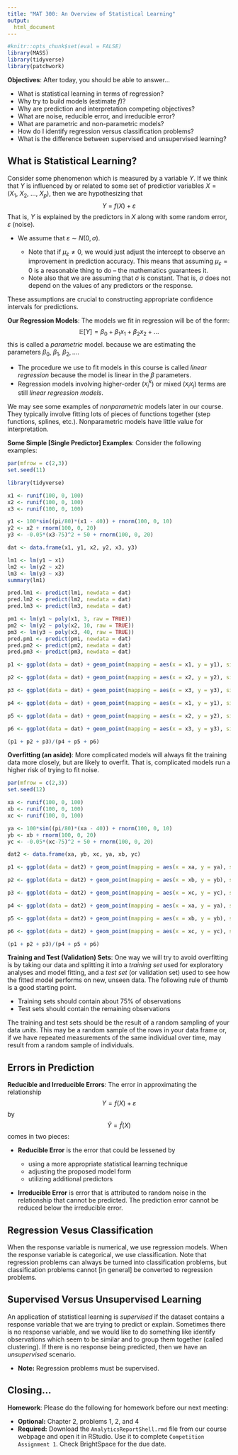 ```yaml
---
title: "MAT 300: An Overview of Statistical Learning"
output:
  html_document
---
```


```r
#knitr::opts_chunk$set(eval = FALSE)
library(MASS)
library(tidyverse)
library(patchwork)
```

**Objectives**: After today, you should be able to answer...
  
  + What is statistical learning in terms of regression?
  + Why try to build models (estimate $f$)?
  + Why are prediction and interpretation competing objectives?
  + What are noise, reducible error, and irreducible error?
  + What are parametric and non-parametric models?
  + How do I identify regression versus classification problems?
  + What is the difference between supervised and unsupervised learning?

## What is Statistical Learning?

Consider some phenomenon which is measured by a variable $Y$. If we think that $Y$ is influenced by or related to some set of predictior variables $X = \left(X_1,~X_2,~...,~X_p\right)$, then we are hypothesizing that
$$\displaystyle{Y~=~f\left(X\right) + \varepsilon}$$
That is, $Y$ is explained by the predictors in $X$ along with some random error, $\varepsilon$ (noise).

  + We assume that $\varepsilon~\sim~N\left(0,\sigma\right)$.
    
    + Note that if $\mu_{\varepsilon}\neq 0$, we would just adjust the intercept to observe an improvement in prediction accuracy. This means that assuming $\mu_{\varepsilon} = 0$ is a reasonable thing to do -- the mathematics guarantees it.
    + Note also that we are assuming that $\sigma$ is constant. That is, $\sigma$ does not depend on the values of any predictors or the response.

These assumptions are crucial to constructing appropriate confidence intervals for predictions.

**Our Regression Models**: The models we fit in regression will be of the form:
$$\mathbb{E}\left[Y\right] = \beta_0 + \beta_1 x_1 + \beta_2 x_2 + ...$$
this is called a *parametric* model. because we are estimating the parameters $\beta_0,~\beta_1,~\beta_2,...$. 

  + The procedure we use to fit models in this course is called *linear regression* because the model is linear in the $\beta$ parameters. 
  + Regression models involving higher-order ($x_i^k$) or mixed ($x_ix_j$) terms are still *linear regression models*.

We may see some examples of *nonparametric* models later in our course. They typically involve fitting lots of pieces of functions together (step functions, splines, etc.). Nonparametric models have little value for interpretation.

**Some Simple [Single Predictor] Examples**: Consider the following examples:

```r
par(mfrow = c(2,3))
set.seed(11)

library(tidyverse)

x1 <- runif(100, 0, 100)
x2 <- runif(100, 0, 100)
x3 <- runif(100, 0, 100)

y1 <- 100*sin((pi/80)*(x1 - 40)) + rnorm(100, 0, 10)
y2 <- x2 + rnorm(100, 0, 20)
y3 <- -0.05*(x3-75)^2 + 50 + rnorm(100, 0, 20)

dat <- data.frame(x1, y1, x2, y2, x3, y3)

lm1 <- lm(y1 ~ x1)
lm2 <- lm(y2 ~ x2)
lm3 <- lm(y3 ~ x3)
summary(lm1)

pred.lm1 <- predict(lm1, newdata = dat)
pred.lm2 <- predict(lm2, newdata = dat)
pred.lm3 <- predict(lm3, newdata = dat)

pm1 <- lm(y1 ~ poly(x1, 3, raw = TRUE))
pm2 <- lm(y2 ~ poly(x2, 10, raw = TRUE))
pm3 <- lm(y3 ~ poly(x3, 40, raw = TRUE))
pred.pm1 <- predict(pm1, newdata = dat)
pred.pm2 <- predict(pm2, newdata = dat)
pred.pm3 <- predict(pm3, newdata = dat)

p1 <- ggplot(data = dat) + geom_point(mapping = aes(x = x1, y = y1), size = 2) + geom_line(mapping = aes(x = x1, y = pred.lm1), color = "purple", alpha = 0.6, lwd = 2)

p2 <- ggplot(data = dat) + geom_point(mapping = aes(x = x2, y = y2), size = 2) + geom_line(mapping = aes(x = x2, y = pred.lm2), color = "purple", alpha = 0.6, lwd = 2)

p3 <- ggplot(data = dat) + geom_point(mapping = aes(x = x3, y = y3), size = 2) + geom_line(mapping = aes(x = x3, y = pred.lm3), color = "purple", alpha = 0.6, lwd = 2)

p4 <- ggplot(data = dat) + geom_point(mapping = aes(x = x1, y = y1), size = 2) + geom_line(mapping = aes(x = x1, y = pred.pm1), color = "orange", alpha = 0.6, size = 2)

p5 <- ggplot(data = dat) + geom_point(mapping = aes(x = x2, y = y2), size = 2) + geom_line(mapping = aes(x = x2, y = pred.pm2), color = "orange", alpha = 0.6, size = 2)

p6 <- ggplot(data = dat) + geom_point(mapping = aes(x = x3, y = y3), size = 2) + geom_line(mapping = aes(x = x3, y = pred.pm3), color = "orange", alpha = 0.6, size = 2)

(p1 + p2 + p3)/(p4 + p5 + p6)
```

**Overfitting (an aside)**: More complicated models will always fit the training data more closely, but are likely to overfit. That is, complicated models run a higher risk of trying to fit noise.

```r

par(mfrow = c(2,3))
set.seed(12)

xa <- runif(100, 0, 100)
xb <- runif(100, 0, 100)
xc <- runif(100, 0, 100)

ya <- 100*sin((pi/80)*(xa - 40)) + rnorm(100, 0, 10)
yb <- xb + rnorm(100, 0, 20)
yc <- -0.05*(xc-75)^2 + 50 + rnorm(100, 0, 20)

dat2 <- data.frame(xa, yb, xc, ya, xb, yc)

p1 <- ggplot(data = dat2) + geom_point(mapping = aes(x = xa, y = ya), size = 2) + geom_line(mapping = aes(x = x1, y = pred.lm1), color = "purple", alpha = 0.6, lwd = 2)

p2 <- ggplot(data = dat2) + geom_point(mapping = aes(x = xb, y = yb), size = 2) + geom_line(mapping = aes(x = x2, y = pred.lm2), color = "purple", alpha = 0.6, lwd = 2)

p3 <- ggplot(data = dat2) + geom_point(mapping = aes(x = xc, y = yc), size = 2) + geom_line(mapping = aes(x = x3, y = pred.lm3), color = "purple", alpha = 0.6, lwd = 2)

p4 <- ggplot(data = dat2) + geom_point(mapping = aes(x = xa, y = ya), size = 2) + geom_line(mapping = aes(x = x1, y = pred.pm1), color = "orange", alpha = 0.6, size = 2)

p5 <- ggplot(data = dat2) + geom_point(mapping = aes(x = xb, y = yb), size = 2) + geom_line(mapping = aes(x = x2, y = pred.pm2), color = "orange", alpha = 0.6, size = 2)

p6 <- ggplot(data = dat2) + geom_point(mapping = aes(x = xc, y = yc), size = 2) + geom_line(mapping = aes(x = x3, y = pred.pm3), color = "orange", alpha = 0.6, size = 2)

(p1 + p2 + p3)/(p4 + p5 + p6)
```

**Training and Test (Validation) Sets**: One way we will try to avoid overfitting is by taking our data and splitting it into a *training set* used for exploratory analyses and model fitting, and a *test set* (or validation set) used to see how the fitted model performs on new, unseen data. The following rule of thumb is a good starting point.

  + Training sets should contain about 75% of observations
  + Test sets should contain the remaining observations

The training and test sets should be the result of a random sampling of your data *units*. This may be a random sample of the rows in your data frame or, if we have repeated measurements of the same individual over time, may result from a random sample of individuals.

## Errors in Prediction

**Reducible and Irreducible Errors**: The error in approximating the relationship 
$$Y = f\left(X\right) + \varepsilon$$
by 
$$\hat{Y} = \hat{f}\left(X\right)$$
comes in two pieces:

  + **Reducible Error** is the error that could be lessened by
  
    + using a more appropriate statistical learning technique
    + adjusting the proposed model form
    + utilizing additional predictors

  + **Irreducible Error** is error that is attributed to random noise in the relationship that cannot be predicted. The prediction error cannot be reduced below the irreducible error.
  
## Regression Vesus Classification

When the response variable is numerical, we use regression models. When the response variable is categorical, we use classification. Note that regression problems can always be turned into classification problems, but classification problems cannot [in general] be converted to regression problems.

## Supervised Versus Unsupervised Learning

An application of statistical learning is *supervised* if the dataset contains a response variable that we are trying to predict or explain. Sometimes there is no response variable, and we would like to do something like identify observations which seem to be similar and to group them together (called clustering). If there is no response being predicted, then we have an *unsupervised* scenario. 

  + **Note:** Regression problems must be supervised.

## Closing...

**Homework**: Please do the following for homework before our next meeting:

  + **Optional:** Chapter 2, problems 1, 2, and 4
  + **Required:** Download the `AnalyticsReportShell.rmd` file from our course webpage and open it in RStudio. Use it to complete `Competition Assignment 1`. Check BrightSpace for the due date.


